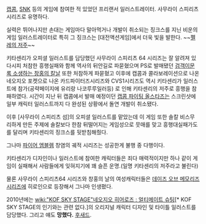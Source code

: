 [[캡콤]], [[SNK]] 등의 게임에 참여한 적 있었던 프리랜서 일러스트레이터. 사무라이 스피리츠 시리즈로 유명하다.

실력은 뛰어나지만 손대는 게임마다 말아먹거나 개발이 취소되는 징크스를 지닌 비운의 게임 일러스트레이터로 특히 그 징크스는 [대전액션게임]에서 더욱 빛을 발한다. ~~[[펠레의 저주]]~~

키타센리가 오피셜 일러스트를 담당했던 사무라이 스피리츠 64 시리즈는 잘 알려져 있다시피 처참한 흥행실패와 함께 역사의 뒤안길로 파묻혔으며 PS로 발매됐던 [[검객이문록 소생하는 창홍의 칼날]] 또한 처참하게 파묻혔고 이후에 캡콤과 콜라보레이션으로 나온 네오지오 포켓으로 나온 카드파이터즈시리즈와 CVS1시리즈도 역시 키타센리가 일러스트에 참가(공략페이지에 유리랑 나코루루일러등) 로 인해 키타센리의 저주로 흥행을 참패하였다. 시간이 지난 뒤 캡콤에서 발매 예정이던 [[캡콤 파이팅 올스타즈]]는 스크린샷에 일부 캐릭터 일러스트까지 다 완성된 상황에서 돌연 개발이 취소됐다.

이후 [사무라이 스피리츠 섬]의 오피셜 일러스트를 맡았는데 이 게임 또한 솔칼 비스무리하게 만든 주제에 솔칼보다 한참 뒤떨어지는 게임성으로 뭇매를 맞고 흥행대실패가도를 달리며 키타센리의 징크스를 뒷받침해줬다.

그나마 [[파이어 엠블렘]] 창염의 궤적 시리즈는 성공한게 불행 중 다행이다.

키타센리가 디자인이나 일러스트에 참여한 캐릭터들은 죄다 매력적이지만 하나 같이 게임이 실패해서 사람들에게 잊혀지기에 꽤 슬픈 운명.(일명 키타센리의 저주라고 불린다)

물론 사무라이 스피리츠64 시리즈와 창홍의 날의 여성캐릭터들은 [[데이즈 오브 메모리즈 시리즈]]에 히로인으로 등장해서 그나마 인생폈다.

2010년에는 [[wiki:"KOF SKY STAGE"네오지오 히어로즈 : 얼티메이트 슈팅]][* KOF SKY STAGE의 인기와는 관련 없다.]의 오리지널 캐릭터 디자인 및 타이틀 일러스트를 담당했다. 그리고 얘도 '''망했다.''' [[후새드]].
